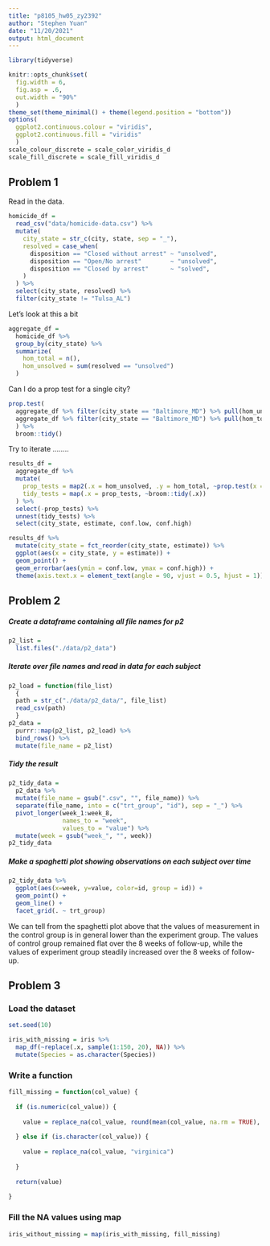 ```yaml
---
title: "p8105_hw05_zy2392"
author: "Stephen Yuan"
date: "11/20/2021"
output: html_document
---
```


```r
library(tidyverse)

knitr::opts_chunk$set(
  fig.width = 6,
  fig.asp = .6,
  out.width = "90%"
  )
theme_set(theme_minimal() + theme(legend.position = "bottom"))
options(
  ggplot2.continuous.colour = "viridis",
  ggplot2.continuous.fill = "viridis"
  )
scale_colour_discrete = scale_color_viridis_d
scale_fill_discrete = scale_fill_viridis_d
```

## Problem 1

Read in the data.

```r
homicide_df = 
  read_csv("data/homicide-data.csv") %>% 
  mutate(
    city_state = str_c(city, state, sep = "_"),
    resolved = case_when(
      disposition == "Closed without arrest" ~ "unsolved",
      disposition == "Open/No arrest"        ~ "unsolved",
      disposition == "Closed by arrest"      ~ "solved",
    )
  ) %>% 
  select(city_state, resolved) %>% 
  filter(city_state != "Tulsa_AL")
```

Let's look at this a bit

```r
aggregate_df = 
  homicide_df %>% 
  group_by(city_state) %>% 
  summarize(
    hom_total = n(),
    hom_unsolved = sum(resolved == "unsolved")
  )
```

Can I do a prop test for a single city?

```r
prop.test(
  aggregate_df %>% filter(city_state == "Baltimore_MD") %>% pull(hom_unsolved), 
  aggregate_df %>% filter(city_state == "Baltimore_MD") %>% pull(hom_total)
  ) %>% 
  broom::tidy()
```

Try to iterate ........

```r
results_df = 
  aggregate_df %>% 
  mutate(
    prop_tests = map2(.x = hom_unsolved, .y = hom_total, ~prop.test(x = .x, n = .y)),
    tidy_tests = map(.x = prop_tests, ~broom::tidy(.x))
  ) %>% 
  select(-prop_tests) %>% 
  unnest(tidy_tests) %>% 
  select(city_state, estimate, conf.low, conf.high)
```


```r
results_df %>% 
  mutate(city_state = fct_reorder(city_state, estimate)) %>% 
  ggplot(aes(x = city_state, y = estimate)) +
  geom_point() + 
  geom_errorbar(aes(ymin = conf.low, ymax = conf.high)) + 
  theme(axis.text.x = element_text(angle = 90, vjust = 0.5, hjust = 1))
```



## Problem 2

##### Create a dataframe containing all file names for p2

```r
p2_list = 
  list.files("./data/p2_data")
```

#####  Iterate over file names and read in data for each subject

```r
p2_load = function(file_list) 
  {
  path = str_c("./data/p2_data/", file_list)
  read_csv(path)
  }
p2_data = 
  purrr::map(p2_list, p2_load) %>%
  bind_rows() %>%
  mutate(file_name = p2_list)
```

#####  Tidy the result

```r
p2_tidy_data = 
  p2_data %>%
  mutate(file_name = gsub(".csv", "", file_name)) %>%
  separate(file_name, into = c("trt_group", "id"), sep = "_") %>%
  pivot_longer(week_1:week_8, 
               names_to = "week",
               values_to = "value") %>%
  mutate(week = gsub("week_", "", week))
p2_tidy_data
```

#####  Make a spaghetti plot showing observations on each subject over time

```r
p2_tidy_data %>%
  ggplot(aes(x=week, y=value, color=id, group = id)) + 
  geom_point() + 
  geom_line() +
  facet_grid(. ~ trt_group)
```

We can tell from the spaghetti plot above that the values of measurement in the control group is in general lower than the experiment group. The values of control group remained flat over the 8 weeks of follow-up, while the values of experiment group steadily increased over the 8 weeks of follow-up.


## Problem 3

### Load the dataset

```r
set.seed(10)

iris_with_missing = iris %>% 
  map_df(~replace(.x, sample(1:150, 20), NA)) %>%
  mutate(Species = as.character(Species))
```

### Write a function

```r
fill_missing = function(col_value) {
  
  if (is.numeric(col_value)) {
    
    value = replace_na(col_value, round(mean(col_value, na.rm = TRUE), digits = 1))
    
  } else if (is.character(col_value)) {
    
    value = replace_na(col_value, "virginica")
    
  }
  
  return(value)
  
}
```

### Fill the NA values using map

```r
iris_without_missing = map(iris_with_missing, fill_missing)
```
